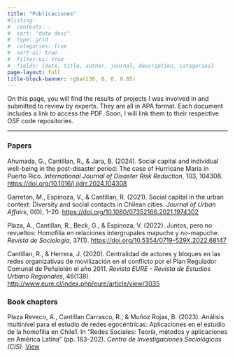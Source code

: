 ```yaml
---
title: "Publicaciones"
#listing:
#  contents: .
#  sort: "date desc"
#  type: grid
#  categories: true
#  sort-ui: true
#  filter-ui: true
#  fields: [date, title, author, journal, description, categories]
page-layout: full
title-block-banner: rgba(138, 0, 0, 0.85)
---
```



On this page, you will find the results of projects I was involved in and submitted to review by experts. They are all in APA format. Each document includes a link to access the PDF. Soon, I will link them to their respective OSF code repositories.

---

### Papers

Ahumada, G., Cantillan, R., & Jara, B. (2024). Social capital and individual well-being in the post-disaster period: The case of Hurricane Maria in Puerto Rico. _International Journal of Disaster Risk Reduction_, 103, 104308. [https://doi.org/10.1016/j.ijdrr.2024.104308](https://doi.org/10.1016/j.ijdrr.2024.104308)[<i class="fas fa-file-pdf"></i>](pdf/1-s2.0-S2212420924000700-main.pdf)


Garreton, M., Espinoza, V., & Cantillan, R. (2021). Social capital in the urban context: Diversity and social contacts in Chilean cities. _Journal of Urban Affairs_, 0(0), 1–20. [https://doi.org/10.1080/07352166.2021.1974302](https://doi.org/10.1080/07352166.2021.1974302)
[<i class="fas fa-file-pdf"></i>](pdf/Social-capital-urban-context.pdf)

Plaza, A., Cantillan, R., Beck, G., & Espinoza, V. (2022). Juntos, pero no revueltos: Homofilia en relaciones intergrupales mapuche y no-mapuche. _Revista de Sociología_, 37(1). [https://doi.org/10.5354/0719-529X.2022.68147](https://doi.org/10.5354/0719-529X.2022.68147)
[<i class="fas fa-file-pdf"></i>](pdf/document.pdf)

Cantillan, R., & Herrera, J. (2020). Centralidad de actores y bloques en las redes organizativas de movilización en el conflicto por el Plan Regulador Comunal de Peñalolén el año 2011. _Revista EURE - Revista de Estudios Urbano Regionales_, 46(138). [http://www.eure.cl/index.php/eure/article/view/3035](http://www.eure.cl/index.php/eure/article/view/3035)
[<i class="fas fa-file-pdf"></i>](pdf/3035-20945-2-PB.pdf)

### Book chapters 

Plaza Reveco, A., Cantillan Carrasco, R., & Muñoz Rojas, B. (2023). Análisis multinivel para el estudio de redes egocéntricas: Aplicaciones en el estudio de la homofilia en Chile1. In "Redes Sociales: Teoría, métodos y aplicaciones en América Latina" (pp. 183–202). _Centro de Investigaciones Sociológicas (CIS)_. [View](https://libreria.cis.es/libros/redes-sociales-teoria-metodos-y-aplicaciones-en-america-latina/9788474769067/)

